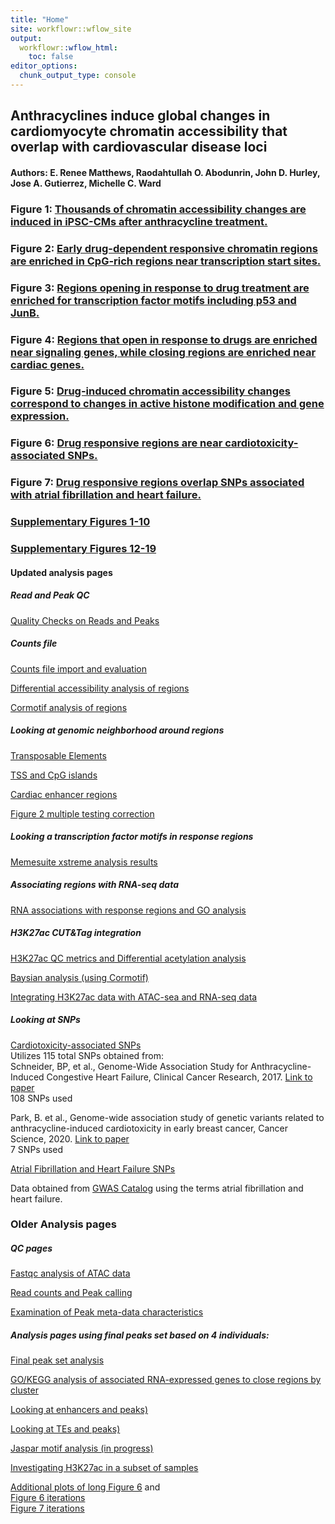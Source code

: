 ```yaml
---
title: "Home"
site: workflowr::wflow_site
output:
  workflowr::wflow_html:
    toc: false
editor_options:
  chunk_output_type: console
---
```


## Anthracyclines induce global changes in cardiomyocyte chromatin accessibility that overlap with cardiovascular disease loci

#### Authors: E. Renee Matthews, Raodahtullah O. Abodunrin, John D. Hurley, Jose A. Gutierrez, Michelle C. Ward   

### Figure 1: [Thousands of chromatin accessibility changes are induced in iPSC-CMs after anthracycline treatment.](https://mward-lab.github.io/Matthews_cardiotox_ATAC_2025/Figure_1.html)

### Figure 2: [Early drug-dependent responsive chromatin regions are enriched in CpG-rich regions near transcription start sites.](https://mward-lab.github.io/Matthews_cardiotox_ATAC_2025/Figure_2.html)

### Figure 3: [Regions opening in response to drug treatment are enriched for transcription factor motifs including p53 and JunB. ](https://mward-lab.github.io/Matthews_cardiotox_ATAC_2025/Figure_3.html)

### Figure 4: [Regions that open in response to drugs are enriched near signaling genes, while closing regions are enriched near cardiac genes.](https://mward-lab.github.io/Matthews_cardiotox_ATAC_2025/Figure_4.html)

### Figure 5: [Drug-induced chromatin accessibility changes correspond to changes in active histone modification and gene expression.](https://mward-lab.github.io/Matthews_cardiotox_ATAC_2025/Figure_5.html)

### Figure 6: [Drug responsive regions are near cardiotoxicity-associated SNPs. ](https://mward-lab.github.io/Matthews_cardiotox_ATAC_2025/Figure_6.html)

### Figure 7: [Drug responsive regions overlap SNPs associated with atrial fibrillation and heart failure.](https://mward-lab.github.io/Matthews_cardiotox_ATAC_2025/Figure_7.html)


### [Supplementary Figures 1-10](https://mward-lab.github.io/Matthews_cardiotox_ATAC_2025/Supp_Fig_1-11.html)

### [Supplementary Figures 12-19](https://mward-lab.github.io/Matthews_cardiotox_ATAC_2025/Supp_Fig_12-19.html)

  
    
      
        
          
            
              
                
                  
                  



#### Updated analysis pages

##### Read and Peak QC
[Quality Checks on Reads and Peaks](https://mward-lab.github.io/Matthews_cardiotox_ATAC_2025/QC_on_reads.html)

##### Counts file 

[Counts file import and evaluation](https://mward-lab.github.io/Matthews_cardiotox_ATAC_2025/Counts_matrix.html)

[Differential accessibility analysis of regions](https://mward-lab.github.io/Matthews_cardiotox_ATAC_2025/DEG_analysis.html)

[Cormotif analysis of regions](https://mward-lab.github.io/Matthews_cardiotox_ATAC_2025/Cormotif_analysis.html)

##### Looking at genomic neighborhood around regions

[Transposable Elements](https://mward-lab.github.io/Matthews_cardiotox_ATAC_2025/TE_analysis_norm.html)

[TSS and CpG islands](https://mward-lab.github.io/Matthews_cardiotox_ATAC_2025/TSS_and_CUG.html)

[Cardiac enhancer regions](https://mward-lab.github.io/Matthews_cardiotox_ATAC_2025/Enhancer_enrichment.html)

[Figure 2 multiple testing correction](https://mward-lab.github.io/Matthews_cardiotox_ATAC_2025/BH_correction_fig2.html)
    
##### Looking a transcription factor motifs in response regions  

[Memesuite xstreme analysis results](https://mward-lab.github.io/Matthews_cardiotox_ATAC_2025/Jasper_motif_norm.html)

##### Associating regions with RNA-seq data

[RNA associations with response regions and GO analysis](https://mward-lab.github.io/Matthews_cardiotox_ATAC_2025/RNA_seq_integration.html)


##### H3K27ac CUT&Tag integration

[H3K27ac QC metrics and Differential acetylation analysis](https://mward-lab.github.io/Matthews_cardiotox_ATAC_2025/H3K27ac_initial_QC.html)


[Baysian analysis (using Cormotif)](https://mward-lab.github.io/Matthews_cardiotox_ATAC_2025/H3K27ac_cormotif.html)  


[Integrating H3K27ac data with ATAC-sea and RNA-seq data](https://mward-lab.github.io/Matthews_cardiotox_ATAC_2025/H3K27ac_integration.html)
        
          
##### Looking at SNPs 

[Cardiotoxicity-associated SNPs](https://mward-lab.github.io/Matthews_cardiotox_ATAC_2025/Cardiotox_SNPs.html)  
Utilizes 115 total SNPs obtained from:  
  Schneider, BP, et al., Genome-Wide Association Study for Anthracycline-Induced Congestive Heart Failure, Clinical Cancer Research, 2017. [Link to paper](https://aacrjournals.org/clincancerres/article/23/1/43/122971/Genome-Wide-Association-Study-for-Anthracycline)   
  108 SNPs used
  
  Park, B. et al., Genome-wide association study of genetic variants related to anthracycline-induced cardiotoxicity in early breast cancer, Cancer Science, 2020. [Link to paper](https://onlinelibrary.wiley.com/doi/10.1111/cas.14446)  
  7 SNPs used
  

            
[Atrial Fibrillation and Heart Failure SNPs](https://mward-lab.github.io/Matthews_cardiotox_ATAC_2025/AF_HF_SNPs.html)

Data obtained from [GWAS Catalog](https://www.ebi.ac.uk/gwas/home) using the terms atrial fibrillation and heart failure.
 




### Older Analysis pages 
##### QC pages

[Fastqc analysis of ATAC data](https://mward-lab.github.io/Matthews_cardiotox_ATAC_2025/Fastqc_results.html)

[Read counts and Peak calling](https://mward-lab.github.io/Matthews_cardiotox_ATAC_2025/Peak_calling.html)

[Examination of Peak meta-data characteristics](https://mward-lab.github.io/Matthews_cardiotox_ATAC_2025/Peak_analysis.html)

##### Analysis pages using final peaks set based on 4 individuals:

[Final peak set analysis](https://mward-lab.github.io/Matthews_cardiotox_ATAC_2025/final_four_analysis.html)   
 
[GO/KEGG analysis of associated RNA-expressed genes to close regions by cluster](https://mward-lab.github.io/Matthews_cardiotox_ATAC_2025/GO_KEGG_analysis.html)

[Looking at enhancers and peaks)](https://mward-lab.github.io/Matthews_cardiotox_ATAC_2025/Enhancer_files_ff.html)

[Looking at TEs and peaks)](https://mward-lab.github.io/Matthews_cardiotox_ATAC_2025/TE_analysis_ff.html)

[Jaspar motif analysis (in progress)](https://mward-lab.github.io/Matthews_cardiotox_ATAC_2025/Jaspar_motif_ff.html)

[Investigating H3K27ac in a subset of samples](https://mward-lab.github.io/Matthews_cardiotox_ATAC_2025/Raodah_mycount.html)





[Additional plots of long Figure 6](https://mward-lab.github.io/Matthews_cardiotox_ATAC_2025/final_plot_attempt.html) and   
[Figure 6 iterations](https://mward-lab.github.io/Matthews_cardiotox_ATAC_2025/Correlation_of_SNPnPEAK.html)   
[Figure 7 iterations](https://mward-lab.github.io/Matthews_cardiotox_ATAC_2025/Correlation_of_GWASnPEAK.html)





  
    
      
        
          
            
              
                
                  
                    
                    






















